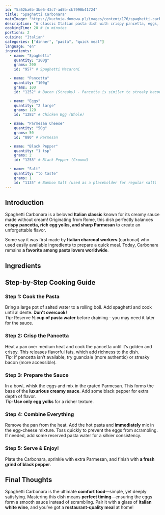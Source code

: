 ```yaml
---
id: "5a52ba6b-3be6-43c7-ad5b-cb7990b41724"
title: "Spaghetti Carbonara"
mainImage: "https://kuchnia-domowa.pl/images/content/176/spaghetti-carbonara.webp"
description: "A classic Italian pasta dish with crispy pancetta, eggs, and Parmesan cheese."
cookingTime: 20 # in minutes
portions: 2
cuisine: "Italian"
categories: ["dinner", "pasta", "quick meal"]
language: "en"
ingredients:
  - name: "Spaghetti"
    quantity: "200g"
    grams: 200
    id: "957" # Spaghetti Macaroni

  - name: "Pancetta"
    quantity: "100g"
    grams: 100
    id: "1252" # Bacon (Streaky) - Pancetta is similar to streaky bacon

  - name: "Eggs"
    quantity: "2 large"
    grams: 120
    id: "1282" # Chicken Egg (Whole)

  - name: "Parmesan Cheese"
    quantity: "50g"
    grams: 50
    id: "880" # Parmesan

  - name: "Black Pepper"
    quantity: "1 tsp"
    grams: 2
    id: "1258" # Black Pepper (Ground)

  - name: "Salt"
    quantity: "to taste"
    grams: 1
    id: "1135" # Bamboo Salt (used as a placeholder for regular salt)
---
```



## Introduction

Spaghetti Carbonara is a beloved **Italian classic** known for its creamy sauce made without cream! Originating from Rome, this dish perfectly balances **crispy pancetta, rich egg yolks, and sharp Parmesan** to create an unforgettable flavor.

Some say it was first made by **Italian charcoal workers** (carbonai) who used easily available ingredients to prepare a quick meal. Today, Carbonara remains **a favorite among pasta lovers worldwide**.

## Ingredients

<IngredientsList
  ingredients={frontmatter.ingredients}
  portions={frontmatter.portions}
/>

## Step-by-Step Cooking Guide

### Step 1: Cook the Pasta

Bring a large pot of salted water to a rolling boil. Add spaghetti and cook until al dente. **Don't overcook!**  
_Tip:_ Reserve **½ cup of pasta water** before draining – you may need it later for the sauce.

<CookingStep action="boiling" />

### Step 2: Crisp the Pancetta

Heat a pan over medium heat and cook the pancetta until it’s golden and crispy. This releases flavorful fats, which add richness to the dish.  
_Tip:_ If pancetta isn’t available, try guanciale (more authentic) or streaky bacon (more accessible).

<CookingStep action="frying" />

### Step 3: Prepare the Sauce

In a bowl, whisk the eggs and mix in the grated Parmesan. This forms the base of the **luxurious creamy sauce**. Add some black pepper for extra depth of flavor.  
_Tip:_ **Use only egg yolks** for a richer texture.

<CookingStep action="mixing" />

### Step 4: Combine Everything

Remove the pan from the heat. Add the hot pasta and **immediately** mix in the egg-cheese mixture. Toss quickly to prevent the eggs from scrambling.  
If needed, add some reserved pasta water for a silkier consistency.

### Step 5: Serve & Enjoy!

Plate the Carbonara, sprinkle with extra Parmesan, and finish with **a fresh grind of black pepper**.

## Final Thoughts

Spaghetti Carbonara is the ultimate **comfort food**—simple, yet deeply satisfying. Mastering this dish means **perfect timing**—ensuring the eggs form a smooth sauce instead of scrambling. Pair it with a glass of **Italian white wine**, and you’ve got a **restaurant-quality meal** at home!

<NutritionFacts ingredients={frontmatter.ingredients} />
